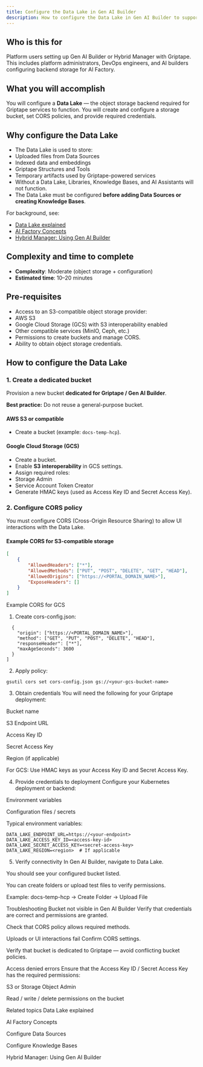 ```yaml
---
title: Configure the Data Lake in Gen AI Builder
description: How to configure the Data Lake in Gen AI Builder to support content storage and AI pipelines.
---
```


## Who is this for

Platform users setting up Gen AI Builder or Hybrid Manager with Griptape.
This includes platform administrators, DevOps engineers, and AI builders configuring backend storage for AI Factory.

## What you will accomplish

You will configure a **Data Lake** — the object storage backend required for Griptape services to function.
You will create and configure a storage bucket, set CORS policies, and provide required credentials.

## Why configure the Data Lake

- The Data Lake is used to store:
- Uploaded files from Data Sources
- Indexed data and embeddings
- Griptape Structures and Tools
- Temporary artifacts used by Griptape-powered services
- Without a Data Lake, Libraries, Knowledge Bases, and AI Assistants will not function.
- The Data Lake must be configured **before adding Data Sources or creating Knowledge Bases**.

For background, see:

- [Data Lake explained](../../../learn/explained/data-lake-explained)
- [AI Factory Concepts](../../../learn/explained/ai-factory-concepts)
- [Hybrid Manager: Using Gen AI Builder](../../../../hybrid-manager/ai-factory/gen-ai/builder/index)

## Complexity and time to complete

- **Complexity**: Moderate (object storage + configuration)
- **Estimated time**: 10–20 minutes

## Pre-requisites

- Access to an S3-compatible object storage provider:
- AWS S3
- Google Cloud Storage (GCS) with S3 interoperability enabled
- Other compatible services (MinIO, Ceph, etc.)
- Permissions to create buckets and manage CORS.
- Ability to obtain object storage credentials.

## How to configure the Data Lake

### 1. Create a dedicated bucket

Provision a new bucket **dedicated for Griptape / Gen AI Builder**.

**Best practice:** Do not reuse a general-purpose bucket.

#### AWS S3 or compatible

- Create a bucket (example: `docs-temp-hcp`).

#### Google Cloud Storage (GCS)

- Create a bucket.
- Enable **S3 interoperability** in GCS settings.
- Assign required roles:
- Storage Admin
- Service Account Token Creator
- Generate HMAC keys (used as Access Key ID and Secret Access Key).

### 2. Configure CORS policy

You must configure CORS (Cross-Origin Resource Sharing) to allow UI interactions with the Data Lake.

#### Example CORS for S3-compatible storage

```json
[
    {
        "AllowedHeaders": ["*"],
        "AllowedMethods": ["PUT", "POST", "DELETE", "GET", "HEAD"],
        "AllowedOrigins": ["https://<PORTAL_DOMAIN_NAME>"],
        "ExposeHeaders": []
    }
]
```
Example CORS for GCS
1. Create cors-config.json:

```[
  {
    "origin": ["https://<PORTAL_DOMAIN_NAME>"],
    "method": ["GET", "PUT", "POST", "DELETE", "HEAD"],
    "responseHeader": ["*"],
    "maxAgeSeconds": 3600
  }
]
```
2. Apply policy:
```
gsutil cors set cors-config.json gs://<your-gcs-bucket-name>
```
3. Obtain credentials
You will need the following for your Griptape deployment:

Bucket name

S3 Endpoint URL

Access Key ID

Secret Access Key

Region (if applicable)

For GCS: Use HMAC keys as your Access Key ID and Secret Access Key.

4. Provide credentials to deployment
Configure your Kubernetes deployment or backend:

Environment variables

Configuration files / secrets

Typical environment variables:


```DATA_LAKE_BUCKET_NAME=docs-temp-hcp
DATA_LAKE_ENDPOINT_URL=https://<your-endpoint>
DATA_LAKE_ACCESS_KEY_ID=<access-key-id>
DATA_LAKE_SECRET_ACCESS_KEY=<secret-access-key>
DATA_LAKE_REGION=<region>  # If applicable
```

5. Verify connectivity
In Gen AI Builder, navigate to Data Lake.

You should see your configured bucket listed.

You can create folders or upload test files to verify permissions.

Example: docs-temp-hcp → Create Folder → Upload File

Troubleshooting
Bucket not visible in Gen AI Builder
Verify that credentials are correct and permissions are granted.

Check that CORS policy allows required methods.

Uploads or UI interactions fail
Confirm CORS settings.

Verify that bucket is dedicated to Griptape — avoid conflicting bucket policies.

Access denied errors
Ensure that the Access Key ID / Secret Access Key has the required permissions:

S3 or Storage Object Admin

Read / write / delete permissions on the bucket

Related topics
Data Lake explained

AI Factory Concepts

Configure Data Sources

Configure Knowledge Bases

Hybrid Manager: Using Gen AI Builder

